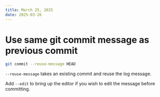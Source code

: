 ```yaml
---
title: March 25, 2025
date: 2025-03-26
---
```


# Use same git commit message as previous commit

```bash
git commit --reuse-message HEAD
```

`--reuse-message` takes an existing commit and reuse the log message.

Add `--edit` to bring up the editor if you wish to edit the message before committing.

